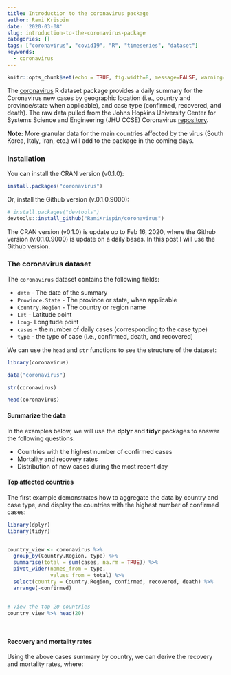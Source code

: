 ```yaml
---
title: Introduction to the coronavirus package
author: Rami Krispin
date: '2020-03-08'
slug: introduction-to-the-coronavirus-package
categories: []
tags: ["coronavirus", "covid19", "R", "timeseries", "dataset"]
keywords:
  - coronavirus
---
```


```r
knitr::opts_chunk$set(echo = TRUE, fig.width=8, message=FALSE, warning=FALSE)
```


The [coronavirus](https://ramikrispin.github.io/coronavirus/) R dataset package provides a daily summary for the Coronavirus new cases by geographic location (i.e., country and province/state when applicable), and case type (confirmed, recovered, and death). The raw data pulled from the Johns Hopkins University Center for Systems Science and Engineering (JHU CCSE) Coronavirus [repository](https://github.com/CSSEGISandData/COVID-19).

**Note:** More granular data for the main countries affected by the virus (South Korea, Italy, Iran, etc.) will add to the package in the coming days.


### Installation

You can install the CRAN version (v0.1.0):

``` r
install.packages("coronavirus")
```

Or, install the Github version (v.0.1.0.9000):

``` r
# install.packages("devtools")
devtools::install_github("RamiKrispin/coronavirus")
```

The CRAN version (v0.1.0) is update up to Feb 16, 2020, where the Github version (v.0.1.0.9000) is update on a daily bases. In this post I will use the Github version.


### The coronavirus dataset

The `coronavirus` dataset contains the following fields:

* `date` - The date of the summary
* `Province.State` - The province or state, when applicable
* `Country.Region` - The country or region name
* `Lat` - Latitude point
* `Long`- Longitude point
* `cases` - the number of daily cases (corresponding to the case type)
* `type` - the type of case (i.e., confirmed, death, and recovered)


We can use the `head` and `str` functions to see the structure of the dataset:

```r
library(coronavirus)

data("coronavirus")
```


```r
str(coronavirus)

head(coronavirus)
```

#### Summarize the data

In the examples below, we will use the **dplyr** and **tidyr** packages to answer the following questions:

* Countries with the highest number of confirmed cases
* Mortality and recovery rates 
* Distribution of new cases during the most recent day 

#### Top affected countries

The first example demonstrates how to aggregate the data by country and case type, and display the countries with the highest number of confirmed cases:

```r
library(dplyr)
library(tidyr)


country_view <- coronavirus %>% 
  group_by(Country.Region, type) %>%
  summarise(total = sum(cases, na.rm = TRUE)) %>% 
  pivot_wider(names_from = type,
              values_from = total) %>%
  select(country = Country.Region, confirmed, recovered, death) %>%
  arrange(-confirmed)


# View the top 20 countries
country_view %>% head(20)
  
  
```

#### Recovery and mortality rates

Using the above cases summary by country, we can derive the recovery and mortality rates, where:


